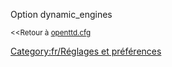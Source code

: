 {{fr/Amorce}}
Option dynamic_engines

<small><<Retour à [[fr/Archive/Manual/Settings/Openttd.cfg|openttd.cfg]]</small>
[[Category:fr/Réglages et préférences]]